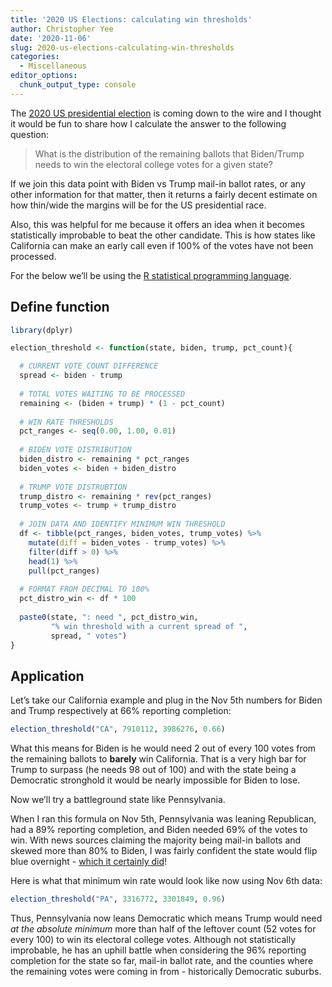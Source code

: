 ```yaml
---
title: '2020 US Elections: calculating win thresholds'
author: Christopher Yee
date: '2020-11-06'
slug: 2020-us-elections-calculating-win-thresholds
categories:
  - Miscellaneous
editor_options: 
  chunk_output_type: console
---
```


The [2020 US presidential election](https://www.cnn.com/election/2020/results/president) is coming down to the wire and I thought it would be fun to share how I calculate the answer to the following question:

> What is the distribution of the remaining ballots that Biden/Trump needs to win the electoral college votes for a given state?

If we join this data point with Biden vs Trump mail-in ballot rates, or any other information for that matter, then it returns a fairly decent estimate on how thin/wide the margins will be for the US presidential race.

Also, this was helpful for me because it offers an idea when it becomes statistically improbable to beat the other candidate. This is how states like California can make an early call even if 100% of the votes have not been processed.

For the below we'll be using the [R statistical programming language](https://www.r-project.org/).

## Define function

```r
library(dplyr)

election_threshold <- function(state, biden, trump, pct_count){

  # CURRENT VOTE COUNT DIFFERENCE
  spread <- biden - trump  
  
  # TOTAL VOTES WAITING TO BE PROCESSED
  remaining <- (biden + trump) * (1 - pct_count)
  
  # WIN RATE THRESHOLDS
  pct_ranges <- seq(0.00, 1.00, 0.01)
  
  # BIDEN VOTE DISTRIBUTION
  biden_distro <- remaining * pct_ranges
  biden_votes <- biden + biden_distro
  
  # TRUMP VOTE DISTRUBTION
  trump_distro <- remaining * rev(pct_ranges)
  trump_votes <- trump + trump_distro
  
  # JOIN DATA AND IDENTIFY MINIMUM WIN THRESHOLD
  df <- tibble(pct_ranges, biden_votes, trump_votes) %>% 
    mutate(diff = biden_votes - trump_votes) %>% 
    filter(diff > 0) %>% 
    head(1) %>% 
    pull(pct_ranges)
  
  # FORMAT FROM DECIMAL TO 100%
  pct_distro_win <- df * 100
  
  paste0(state, ": need ", pct_distro_win, 
         "% win threshold with a current spread of ", 
         spread, " votes")
}
```

## Application

Let's take our California example and plug in the Nov 5th numbers for Biden and Trump respectively at 66% reporting completion:

```r
election_threshold("CA", 7910112, 3986276, 0.66)
```

What this means for Biden is he would need 2 out of every 100 votes from the remaining ballots to **barely** win California. That is a very high bar for Trump to surpass (he needs 98 out of 100) and with the state being a Democratic stronghold it would be nearly impossible for Biden to lose.

Now we'll try a battleground state like Pennsylvania.

When I ran this formula on Nov 5th, Pennsylvania was leaning Republican, had a 89% reporting completion, and Biden needed 69% of the votes to win. With news sources claiming the majority being mail-in ballots and skewed more than 80% to Biden, I was fairly confident the state would flip blue overnight - [which it certainly did](https://www.cbsnews.com/live-updates/2020-election-live-updates-2020-11-06/)! 

Here is what that minimum win rate would look like now using Nov 6th data:

```r
election_threshold("PA", 3316772, 3301849, 0.96)
```

Thus, Pennsylvania now leans Democratic which means Trump would need *at the absolute minimum* more than half of the leftover count (52 votes for every 100) to win its electoral college votes. Although not statistically improbable, he has an uphill battle when considering the 96% reporting completion for the state so far, mail-in ballot rate, and the counties where the remaining votes were coming in from - historically Democratic suburbs.


